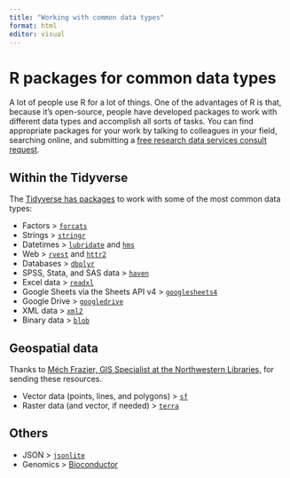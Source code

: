 ```yaml
---
title: "Working with common data types"
format: html
editor: visual
---
```


# R packages for common data types

A lot of people use R for a lot of things. One of the advantages of R is that, because it's open-source, people have developed packages to work with different data types and accomplish all sorts of tasks. You can find appropriate packages for your work by talking to colleagues in your field, searching online, and submitting a [free research data services consult request](https://app.smartsheet.com/b/form/2f2ec327e6164f83b588b7bbe2e2b56f).

## Within the Tidyverse

The [Tidyverse has packages](https://www.tidyverse.org/packages/) to work with some of the most common data types:

-   Factors \> [`forcats`](https://forcats.tidyverse.org/)
-   Strings \> [`stringr`](https://stringr.tidyverse.org/)
-   Datetimes \> [`lubridate`](https://lubridate.tidyverse.org/) and [`hms`](https://hms.tidyverse.org/)
-   Web \> [`rvest`](https://rvest.tidyverse.org/) and [`httr2`](https://httr2.r-lib.org/)
-   Databases \> [`dbplyr`](https://dbplyr.tidyverse.org/index.html)
-   SPSS, Stata, and SAS data \> [`haven`](https://haven.tidyverse.org/)
-   Excel data \> [`readxl`](https://readxl.tidyverse.org/)
-   Google Sheets via the Sheets API v4 \> [`googlesheets4`](https://googlesheets4.tidyverse.org/)
-   Google Drive \> [`googledrive`](https://googledrive.tidyverse.org/)
-   XML data \> [`xml2`](https://xml2.r-lib.org/)
-   Binary data \> [`blob`](https://blob.tidyverse.org/)

## Geospatial data

Thanks to [Méch Frazier, GIS Specialist at the Northwestern Libraries,](https://www.library.northwestern.edu/research/scholarly/geospatial-and-data-services.html) for sending these resources.

-   Vector data (points, lines, and polygons) \> [`sf`](https://r-spatial.github.io/sf/)
-   Raster data (and vector, if needed) \> [`terra`](https://rspatial.github.io/terra/)

## Others

-   JSON \> [`jsonlite`](https://github.com/jeroen/jsonlite)
-   Genomics \> [Bioconductor](https://www.bioconductor.org/)
